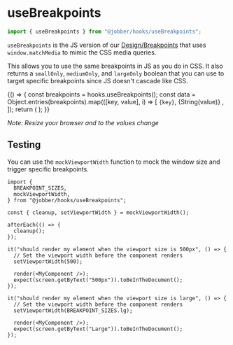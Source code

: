 
<Meta title="Hooks/useBreakpoints" />

# useBreakpoints

```ts
import { useBreakpoints } from "@jobber/hooks/useBreakpoints";
```

`useBreakpoints` is the JS version of our
[Design/Breakpoints](../?path=/docs/design-breakpoints--page) that uses
`window.matchMedia` to mimic the CSS media queries.

This allows you to use the same breakpoints in JS as you do in CSS. It also
returns a `smallOnly`, `mediumOnly`, and `largeOnly` boolean that you can use to
target specific breakpoints since JS doesn't cascade like CSS.

<Canvas>
  <Story name="useBreakpoints">
    {() => {
      const breakpoints = hooks.useBreakpoints();
      const data = Object.entries(breakpoints).map(([key, value], i) => [
        <code key={i}>{key}</code>,
        <InlineLabel key={key} color={value ? "green" : "red"}>
          {String(value)}
        </InlineLabel>,
      ]);
      return (
        <Content>
          <DescriptionList data={data} />
        </Content>
      );
    }}
  </Story>
</Canvas>

_Note: Resize your browser and to the values change_

## Testing

You can use the `mockViewportWidth` function to mock the window size and trigger
specific breakpoints.

```tsx
import {
  BREAKPOINT_SIZES,
  mockViewportWidth,
} from "@jobber/hooks/useBreakpoints";

const { cleanup, setViewportWidth } = mockViewportWidth();

afterEach(() => {
  cleanup();
});

it("should render my element when the viewport size is 500px", () => {
  // Set the viewport width before the component renders
  setViewportWidth(500);

  render(<MyComponent />);
  expect(screen.getByText("500px")).toBeInTheDocument();
});

it("should render my element when the viewport size is large", () => {
  // Set the viewport width before the component renders
  setViewportWidth(BREAKPOINT_SIZES.lg);

  render(<MyComponent />);
  expect(screen.getByText("Large")).toBeInTheDocument();
});
```
